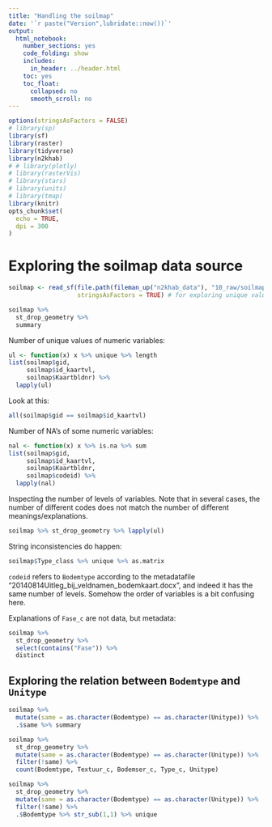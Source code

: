 ```yaml
---
title: "Handling the soilmap"
date: '`r paste("Version",lubridate::now())`'
output:
  html_notebook:
    number_sections: yes
    code_folding: show
    includes:
      in_header: ../header.html
    toc: yes
    toc_float:
      collapsed: no
      smooth_scroll: no
---
```


```r
options(stringsAsFactors = FALSE)
# library(sp)
library(sf)
library(raster)
library(tidyverse)
library(n2khab)
# # library(plotly)
# library(rasterVis)
# library(stars)
# library(units)
# library(tmap)
library(knitr)
opts_chunk$set(
  echo = TRUE,
  dpi = 300
)
```


# Exploring the soilmap data source

```r
soilmap <- read_sf(file.path(fileman_up("n2khab_data"), "10_raw/soilmap"),
                   stringsAsFactors = TRUE) # for exploring unique values
```


```r
soilmap %>% 
  st_drop_geometry %>% 
  summary
```

Number of unique values of numeric variables:

```r
ul <- function(x) x %>% unique %>% length
list(soilmap$gid,
     soilmap$id_kaartvl,
     soilmap$Kaartbldnr) %>% 
  lapply(ul)
```

Look at this:

```r
all(soilmap$gid == soilmap$id_kaartvl)
```


Number of NA's of some numeric variables:

```r
nal <- function(x) x %>% is.na %>% sum
list(soilmap$gid,
     soilmap$id_kaartvl,
     soilmap$Kaartbldnr,
     soilmap$codeid) %>% 
  lapply(nal)
```

Inspecting the number of levels of variables.
Note that in several cases, the number of different codes does not match the number of different meanings/explanations.

```r
soilmap %>% st_drop_geometry %>% lapply(ul)
```

String inconsistencies do happen:

```r
soilmap$Type_class %>% unique %>% as.matrix
```

`codeid` refers to `Bodemtype` according to the metadatafile "20140814Uitleg_bij_veldnamen_bodemkaart.docx", and indeed it has the same number of levels.
Somehow the order of variables is a bit confusing here.

Explanations of `Fase_c` are not data, but metadata:

```r
soilmap %>% 
  st_drop_geometry %>% 
  select(contains("Fase")) %>% 
  distinct
```

## Exploring the relation between `Bodemtype` and `Unitype`

```r
soilmap %>% 
  mutate(same = as.character(Bodemtype) == as.character(Unitype)) %>% 
  .$same %>% summary
```

```r
soilmap %>% 
  st_drop_geometry %>% 
  mutate(same = as.character(Bodemtype) == as.character(Unitype)) %>% 
  filter(!same) %>% 
  count(Bodemtype, Textuur_c, Bodemser_c, Type_c, Unitype)
```


```r
soilmap %>% 
  st_drop_geometry %>% 
  mutate(same = as.character(Bodemtype) == as.character(Unitype)) %>% 
  filter(!same) %>% 
  .$Bodemtype %>% str_sub(1,1) %>% unique
```
